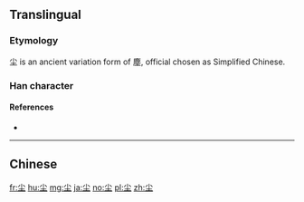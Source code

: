 {{also|塵}}
==Translingual==

===Etymology===
尘 is an ancient variation form of 塵, official chosen as Simplified Chinese.

===Han character===
{{Han char|rn=42|rad=小|as=03|sn=6|four=|canj=FG,XFG|ids=⿰小土}}

====References====
* {{Han ref|kx=0297.060|dkj=07484|dj=0591.080|hdz=10419.050|uh=5C18|ud=23576}}

----

==Chinese==
{{zh-see|塵}}

[[fr:尘]]
[[hu:尘]]
[[mg:尘]]
[[ja:尘]]
[[no:尘]]
[[pl:尘]]
[[zh:尘]]